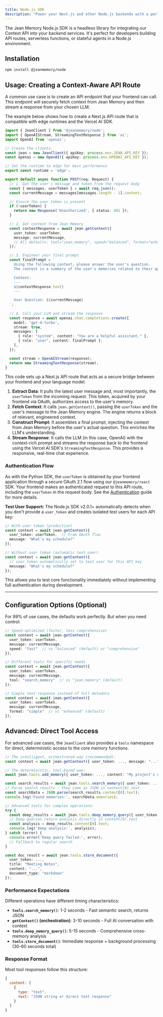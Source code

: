 ```yaml
---
title: Node.js SDK
description: "Power your Next.js and other Node.js backends with a perfect memory."
---
```


The Jean Memory Node.js SDK is a headless library for integrating our Context API into your backend services. It's perfect for developers building API routes, serverless functions, or stateful agents in a Node.js environment.

## Installation

```bash
npm install @jeanmemory/node
```

## Usage: Creating a Context-Aware API Route

A common use case is to create an API endpoint that your frontend can call. This endpoint will securely fetch context from Jean Memory and then stream a response from your chosen LLM.

The example below shows how to create a Next.js API route that is compatible with edge runtimes and the Vercel AI SDK.

```typescript {{ title: 'pages/api/chat.ts' }}
import { JeanClient } from '@jeanmemory/node';
import { OpenAIStream, StreamingTextResponse } from 'ai';
import OpenAI from 'openai';

// Create the clients
const jean = new JeanClient({ apiKey: process.env.JEAN_API_KEY });
const openai = new OpenAI({ apiKey: process.env.OPENAI_API_KEY });

// Set the runtime to edge for best performance
export const runtime = 'edge';

export default async function POST(req: Request) {
  // 1. Get the user's message and token from the request body
  const { messages, userToken } = await req.json();
  const currentMessage = messages[messages.length - 1].content;

  // Ensure the user token is present
  if (!userToken) {
    return new Response('Unauthorized', { status: 401 });
  }

  // 2. Get context from Jean Memory
  const contextResponse = await jean.getContext({
    user_token: userToken,
    message: currentMessage,
    // All defaults: tool="jean_memory", speed="balanced", format="enhanced"
  });

  // 3. Engineer your final prompt
  const finalPrompt = `
    Using the following context, please answer the user's question.
    The context is a summary of the user's memories related to their question.

    Context:
    ---
    ${contextResponse.text}
    ---

    User Question: ${currentMessage}
  `;
  
  // 4. Call your LLM and stream the response
  const response = await openai.chat.completions.create({
    model: 'gpt-4-turbo',
    stream: true,
    messages: [
      { role: "system", content: "You are a helpful assistant." },
      { role: "user", content: finalPrompt },
    ],
  });

  const stream = OpenAIStream(response);
  return new StreamingTextResponse(stream);
}
```

This code sets up a Next.js API route that acts as a secure bridge between your frontend and your language model.
1.  **Extract Data**: It pulls the latest user message and, most importantly, the `userToken` from the incoming request. This token, acquired by your frontend via OAuth, authorizes access to the user's memory.
2.  **Fetch Context**: It calls `jean.getContext()`, passing the `userToken` and the user's message to the Jean Memory engine. The engine returns a block of relevant, engineered context.
3.  **Construct Prompt**: It assembles a final prompt, injecting the context from Jean Memory before the user's actual question. This enriches the LLM's understanding.
4.  **Stream Response**: It calls the LLM (in this case, OpenAI) with the context-rich prompt and streams the response back to the frontend using the Vercel AI SDK's `StreamingTextResponse`. This provides a responsive, real-time chat experience.

### Authentication Flow

As with the Python SDK, the `userToken` is obtained by your frontend application through a secure OAuth 2.1 flow using our `@jeanmemory/react` SDK. Your frontend makes an authenticated request to this API route, including the `userToken` in the request body. See the [Authentication](/authentication) guide for more details.

**Test User Support:** The Node.js SDK v2.0.1+ automatically detects when you don't provide a `user_token` and creates isolated test users for each API key:

```typescript
// With user token (production)
const context = await jean.getContext({
  user_token: userToken,  // From OAuth flow
  message: "What's my schedule?"
});

// Without user token (automatic test user)
const context = await jean.getContext({
  // user_token automatically set to test user for this API key
  message: "What's my schedule?"
});
```

This allows you to test core functionality immediately without implementing full authentication during development.

---

## Configuration Options (Optional)

For 99% of use cases, the defaults work perfectly. But when you need control:

```typescript
// Speed-optimized (faster, less comprehensive)
const context = await jean.getContext({
  user_token: userToken,
  message: currentMessage,
  speed: "fast"  // vs "balanced" (default) or "comprehensive"
});

// Different tools for specific needs
const context = await jean.getContext({
  user_token: userToken,
  message: currentMessage,
  tool: "search_memory"  // vs "jean_memory" (default)
});

// Simple text response instead of full metadata
const context = await jean.getContext({
  user_token: userToken,
  message: currentMessage,
  format: "simple"  // vs "enhanced" (default)
});
```

## Advanced: Direct Tool Access

For advanced use cases, the `JeanClient` also provides a `tools` namespace for direct, deterministic access to the core memory functions.

```typescript
// The intelligent, orchestrated way (recommended):
const context = await jean.getContext({ user_token: ..., message: "..." });

// The deterministic, tool-based way:
await jean.tools.add_memory({ user_token: ..., content: "My project's deadline is next Friday." });

const search_results = await jean.tools.search_memory({ user_token: ..., query: "project deadlines" });
// Parse search results - they come as JSON in content[0].text
const searchData = JSON.parse(search_results.content[0].text);
console.log('Found memories:', searchData.memories);

// Advanced tools for complex operations:
try {
  const deep_results = await jean.tools.deep_memory_query({ user_token: ..., query: "complex relationship query" });
  // Deep queries return analysis directly in content[0].text
  const analysis = deep_results.content[0].text;
  console.log('Deep analysis:', analysis);
} catch (error) {
  console.error('Deep query failed:', error);
  // Fallback to regular search
}

const doc_result = await jean.tools.store_document({ 
  user_token: ..., 
  title: "Meeting Notes", 
  content: "...", 
  document_type: "markdown" 
});
```

### Performance Expectations

Different operations have different timing characteristics:

- **`tools.search_memory()`**: 1-2 seconds - Fast semantic search, returns JSON
- **`getContext()` (orchestration)**: 3-10 seconds - Full AI conversation with context  
- **`tools.deep_memory_query()`**: 5-15 seconds - Comprehensive cross-memory analysis
- **`tools.store_document()`**: Immediate response + background processing (30-60 seconds total)

### Response Format

Most tool responses follow this structure:
```javascript
{
  content: [
    {
      type: "text", 
      text: "JSON string or direct text response"
    }
  ]
}
```
